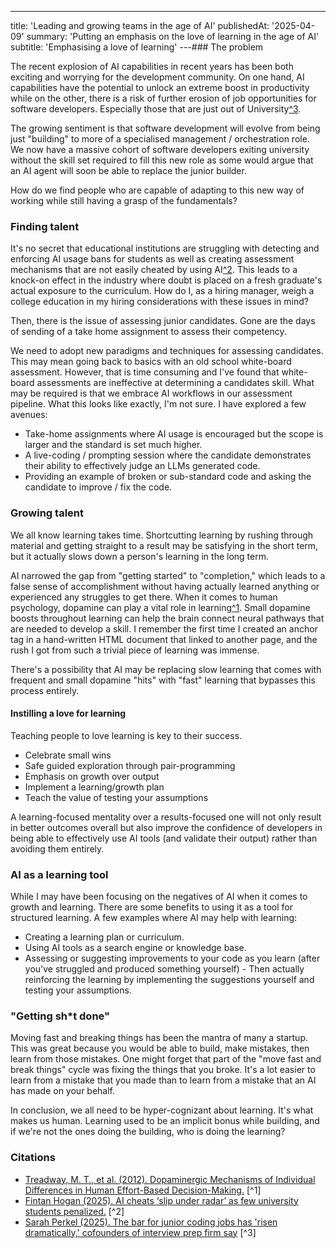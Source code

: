---
title: 'Leading and growing teams in the age of AI'
publishedAt: '2025-04-09'
summary: 'Putting an emphasis on the love of learning in the age of AI'
subtitle: 'Emphasising a love of learning'
---### The problem

The recent explosion of AI capabilities in recent years has been both exciting and worrying for the development community. On one hand, AI capabilities have the potential to unlock an extreme boost in productivity while on the other, there is a risk of further erosion of job opportunities for software developers. Especially those that are just out of University[^3](#citations).

The growing sentiment is that software development will evolve from being just "building" to more of a specialised management / orchestration role. We now have a massive cohort of software developers exiting university without the skill set required to fill this new role as some would argue that an AI agent will soon be able to replace the junior builder.

How do we find people who are capable of adapting to this new way of working while still having a grasp of the fundamentals?

### Finding talent
It's no secret that educational institutions are struggling with detecting and enforcing AI usage bans for students as well as creating assessment mechanisms that are not easily cheated by using AI[^2](#citations). This leads to a knock-on effect in the industry where doubt is placed on a fresh graduate's actual exposure to the curriculum. How do I, as a hiring manager, weigh a college education in my hiring considerations with these issues in mind?

Then, there is the issue of assessing junior candidates. Gone are the days of sending of a take home assignment to assess their competency.

We need to adopt new paradigms and techniques for assessing candidates. This may mean going back to basics with an old school white-board assessment. However, that is time consuming and I've found that white-board assessments are ineffective at determining a candidates skill. What may be required is that we embrace AI workflows in our assessment pipeline. What this looks like exactly, I'm not sure. I have explored a few avenues:
- Take-home assignments where AI usage is encouraged but the scope is larger and the standard is set much higher.
- A live-coding / prompting session where the candidate demonstrates their ability to effectively judge an LLMs generated code.
- Providing an example of broken or sub-standard code and asking the candidate to improve / fix the code.

### Growing talent
We all know learning takes time. Shortcutting learning by rushing through material and getting straight to a result may be satisfying in the short term, but it actually slows down a person's learning in the long term.

AI narrowed the gap from "getting started" to "completion," which leads to a false sense of accomplishment without having actually learned anything or experienced any struggles to get there. When it comes to human psychology, dopamine can play a vital role in learning[^1](#citations). Small dopamine boosts throughout learning can help the brain connect neural pathways that are needed to develop a skill. I remember the first time I created an anchor tag in a hand-written HTML document that linked to another page, and the rush I got from such a trivial piece of learning was immense.

There's a possibility that AI may be replacing slow learning that comes with frequent and small dopamine "hits" with "fast" learning that bypasses this process entirely.

#### Instilling a love for learning
Teaching people to love learning is key to their success.

- Celebrate small wins
- Safe guided exploration through pair-programming
- Emphasis on growth over output
- Implement a learning/growth plan
- Teach the value of testing your assumptions

A learning-focused mentality over a results-focused one will not only result in better outcomes overall but also improve the confidence of developers in being able to effectively use AI tools (and validate their output) rather than avoiding them entirely.

### AI as a learning tool
While I may have been focusing on the negatives of AI when it comes to growth and learning. There are some benefits to using it as a tool for structured learning. A few examples where AI may help with learning:
- Creating a learning plan or curriculum.
- Using AI tools as a search engine or knowledge base.
- Assessing or suggesting improvements to your code as you learn (after you've struggled and produced something yourself) - Then actually reinforcing the learning by implementing the suggestions yourself and testing your assumptions.

### "Getting sh*t done"
Moving fast and breaking things has been the mantra of many a startup. This was great because you would be able to build, make mistakes, then learn from those mistakes. One might forget that part of the "move fast and break things" cycle was fixing the things that you broke. It's a lot easier to learn from a mistake that you made than to learn from a mistake that an AI has made on your behalf.

In conclusion, we all need to be hyper-cognizant about learning. It's what makes us human. Learning used to be an implicit bonus while building, and if we're not the ones doing the building, who is doing the learning?

### Citations
- [Treadway, M. T., et al. (2012). Dopaminergic Mechanisms of Individual Differences in Human Effort-Based Decision-Making.](https://cdn.vanderbilt.edu/vu-my/wp-content/uploads/sites/1216/2019/04/14113928/Treadway_J-Neuroscience-2012_Dopaminergic-mechanisms-of-individual-differences-in-human-effort-based-decision-making.pdf)
  [^1]
- [Fintan Hogan (2025). AI cheats ‘slip under radar’ as few university students penalized.](https://www.thetimes.com/uk/education/article/ai-cheats-slip-under-radar-as-few-university-students-penalised-56kpcv6pp?utm_source=chatgpt.com&region=global)
  [^2]
- [Sarah Perkel (2025). The bar for junior coding jobs has 'risen dramatically,' cofounders of interview prep firm say](https://www.businessinsider.com/junior-level-software-developer-coding-jobs-bar-higher-2025-4?utm_source=chatgpt.com)
  [^3]

